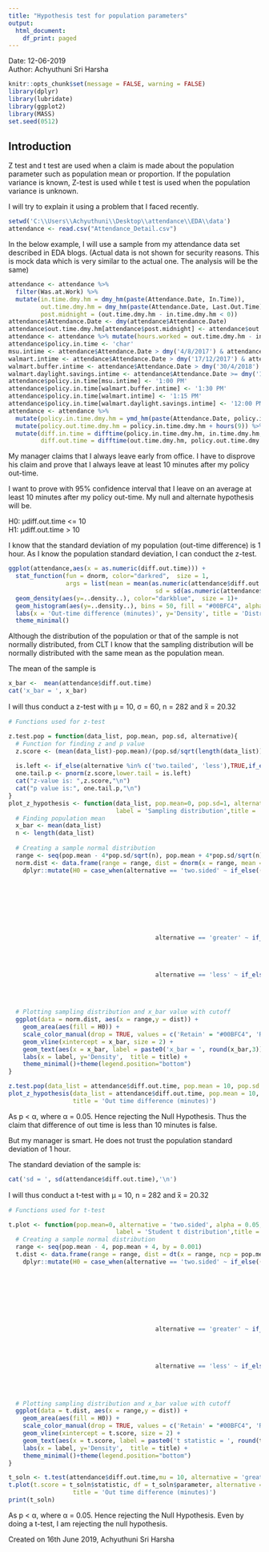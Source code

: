 ```yaml
---
title: "Hypothesis test for population parameters"
output:
  html_document:
    df_print: paged
---
```

Date: 12-06-2019  
Author: Achyuthuni Sri Harsha

```r
knitr::opts_chunk$set(message = FALSE, warning = FALSE)
library(dplyr)
library(lubridate)
library(ggplot2)
library(MASS)
set.seed(0512)
```

## Introduction

Z test and t test are used when a claim is made about the population parameter such as population mean or proportion. If the population variance is known, Z-test is used while t test is used when the population variance is unknown.    
  
I will try to explain it using a problem that I faced recently.  
```r
setwd('C:\\Users\\Achyuthuni\\Desktop\\attendance\\EDA\\data')
attendance <- read.csv("Attendance_Detail.csv")
```

In the below example, I will use a sample from my attendance data set described in EDA blogs. (Actual data is not shown for security reasons. This is mock data which is very similar to the actual one. The analysis will be the same)  
```r
attendance <- attendance %>% 
  filter(Was.at.Work) %>% 
  mutate(in.time.dmy.hm = dmy_hm(paste(Attendance.Date, In.Time)),
         out.time.dmy.hm = dmy_hm(paste(Attendance.Date, Last.Out.Time)),
         post.midnight = (out.time.dmy.hm - in.time.dmy.hm < 0))
attendance$Attendance.Date <- dmy(attendance$Attendance.Date)
attendance$out.time.dmy.hm[attendance$post.midnight] <- attendance$out.time.dmy.hm[attendance$post.midnight] + days(1)
attendance <- attendance %>% mutate(hours.worked = out.time.dmy.hm - in.time.dmy.hm)
attendance$policy.in.time <- 'char'
msu.intime <- attendance$Attendance.Date > dmy('4/8/2017') & attendance$Attendance.Date <= dmy('17/12/2017')
walmart.intime <- attendance$Attendance.Date > dmy('17/12/2017') & attendance$Attendance.Date <= dmy('30/4/2018')
walmart.buffer.intime <- attendance$Attendance.Date > dmy('30/4/2018') & attendance$Attendance.Date <= dmy('8/6/2018')
walmart.daylight.savings.intime <- attendance$Attendance.Date >= dmy('11/6/2018')
attendance$policy.in.time[msu.intime] <- '1:00 PM'
attendance$policy.in.time[walmart.buffer.intime] <- '1:30 PM'
attendance$policy.in.time[walmart.intime] <- '1:15 PM'
attendance$policy.in.time[walmart.daylight.savings.intime] <- '12:00 PM'
attendance <- attendance %>% 
  mutate(policy.in.time.dmy.hm = ymd_hm(paste(Attendance.Date, policy.in.time))) %>% 
  mutate(policy.out.time.dmy.hm = policy.in.time.dmy.hm + hours(9)) %>% 
  mutate(diff.in.time = difftime(policy.in.time.dmy.hm, in.time.dmy.hm, units = 'mins'),
         diff.out.time = difftime(out.time.dmy.hm, policy.out.time.dmy.hm, units = 'mins'))
```


My manager claims that I always leave early from office. I have to disprove his claim and prove that I always leave at least 10 minutes after my policy out-time.  

I want to prove with 95% confidence interval that I leave on an average at least 10 minutes after my policy out-time. My null and alternate hypothesis will be.  
    
H0: μdiff.out.time <= 10  
H1: μdiff.out.time > 10  
  
I know that the standard deviation of my population (out-time difference) is 1 hour. As I know the population standard deviation, I can conduct the z-test.  

```r
ggplot(attendance,aes(x = as.numeric(diff.out.time))) +
  stat_function(fun = dnorm, color="darkred",  size = 1,
                args = list(mean = mean(as.numeric(attendance$diff.out.time)),
                                         sd = sd(as.numeric(attendance$diff.out.time)) )) +
  geom_density(aes(y=..density..), color="darkblue",  size = 1)+
  geom_histogram(aes(y=..density..), bins = 50, fill = "#00BFC4", alpha = 0.2) +
  labs(x = 'Out-time difference (minutes)', y='Density', title = 'Distribution of population/sample') +
  theme_minimal()
```

Although the distribution of the population or that of the sample is not normally distributed, from CLT I know that the sampling distribution will be normally distributed with the same mean as the population mean.  
  
The mean of the sample is  
```r
x_bar <-  mean(attendance$diff.out.time)
cat('x_bar = ', x_bar)
```

I will thus conduct a z-test with μ = 10,  σ = 60, n = 282 and x̅ = 20.32  

```r
# Functions used for z-test

z.test.pop = function(data_list, pop.mean, pop.sd, alternative){
  # Function for finding z and p value
  z.score <- (mean(data_list)-pop.mean)/(pop.sd/sqrt(length(data_list)))
  
  is.left <- if_else(alternative %in% c('two.tailed', 'less'),TRUE,if_else(alternative == 'greater', FALSE, NA))
  one.tail.p <- pnorm(z.score,lower.tail = is.left)
  cat("z-value is: ",z.score,"\n")
  cat("p value is:", one.tail.p,"\n")
}
plot_z_hypothesis <- function(data_list, pop.mean=0, pop.sd=1, alternative = 'two.sided', alpha = 0.05,
                              label = 'Sampling distribution',title = 'z-test'){
  # Finding population mean
  x_bar <- mean(data_list)
  n <- length(data_list)
  
  # Creating a sample normal distribution
  range <- seq(pop.mean - 4*pop.sd/sqrt(n), pop.mean + 4*pop.sd/sqrt(n), by = (pop.sd/sqrt(n))*0.001)
  norm.dist <- data.frame(range = range, dist = dnorm(x = range, mean = pop.mean, sd = pop.sd/sqrt(n))) %>% 
    dplyr::mutate(H0 = case_when(alternative == 'two.sided' ~ if_else((range <= qnorm(p = 1-alpha/2,
                                                                                      mean = pop.mean,
                                                                                      sd = pop.sd/sqrt(n),
                                                                                      lower.tail = TRUE)) & 
                                                                        (range >= qnorm(p = 1-alpha/2, 
                                                                                        mean = pop.mean, 
                                                                                        sd = pop.sd/sqrt(n), 
                                                                                        lower.tail = FALSE)),
                                                                      'Retain', 'Reject'),
                                         alternative == 'greater' ~ if_else(range <= qnorm(p = 1-alpha, 
                                                                                           mean = pop.mean, 
                                                                                           sd = pop.sd/sqrt(n), 
                                                                                           lower.tail = TRUE),
                                                                            'Retain', 'Reject'),
                                         alternative == 'less' ~ if_else(range >= qnorm(p = 1-alpha, 
                                                                                        mean = pop.mean, 
                                                                                        sd = pop.sd/sqrt(n), 
                                                                                        lower.tail = FALSE),
                                                                         'Retain', 'Reject')))
  # Plotting sampling distribution and x_bar value with cutoff
  ggplot(data = norm.dist, aes(x = range,y = dist)) +
    geom_area(aes(fill = H0)) +
    scale_color_manual(drop = TRUE, values = c('Retain' = "#00BFC4", 'Reject' = "#F8766D"), aesthetics = 'fill') +
    geom_vline(xintercept = x_bar, size = 2) +
    geom_text(aes(x = x_bar, label = paste0('x_bar = ', round(x_bar,3)), y = mean(dist)), colour="blue", vjust = 1.2) +
    labs(x = label, y='Density',  title = title) +
    theme_minimal()+theme(legend.position="bottom")
}
```


```r
z.test.pop(data_list = attendance$diff.out.time, pop.mean = 10, pop.sd = 60, alternative = 'greater')
plot_z_hypothesis(data_list = attendance$diff.out.time, pop.mean = 10, pop.sd = 60, alternative = 'greater',
                  title = 'Out time difference (minutes)')
```

As p < α, where α = 0.05. Hence rejecting the Null Hypothesis. Thus the claim that difference of out time is less than 10 minutes is false.  

But my manager is smart. He does not trust the population standard deviation of 1 hour.  

The standard deviation of the sample is:  
```r
cat('sd = ', sd(attendance$diff.out.time),'\n')
```

I will thus conduct a t-test with μ = 10, n = 282 and x̅ = 20.32  
  
```r
# Functions used for t-test

t.plot <- function(pop.mean=0, alternative = 'two.sided', alpha = 0.05, t.score, df,
                              label = 'Student t distribution',title = 't-test'){
  # Creating a sample normal distribution
  range <- seq(pop.mean - 4, pop.mean + 4, by = 0.001)
  t.dist <- data.frame(range = range, dist = dt(x = range, ncp = pop.mean, df = df)) %>% 
    dplyr::mutate(H0 = case_when(alternative == 'two.sided' ~ if_else((range <= qt(p = 1-alpha/2,
                                                                                      ncp = pop.mean,
                                                                                      df = df,
                                                                                      lower.tail = TRUE)) & 
                                                                        (range >= qt(p = 1-alpha/2, 
                                                                                        ncp = pop.mean, 
                                                                                        df = df,
                                                                                        lower.tail = FALSE)),
                                                                      'Retain', 'Reject'),
                                         alternative == 'greater' ~ if_else(range <= qt(p = 1-alpha, 
                                                                                           ncp = pop.mean, 
                                                                                           df = df,
                                                                                           lower.tail = TRUE),
                                                                            'Retain', 'Reject'),
                                         alternative == 'less' ~ if_else(range >= qt(p = 1-alpha, 
                                                                                        ncp = pop.mean, 
                                                                                        df = df, 
                                                                                        lower.tail = FALSE),
                                                                         'Retain', 'Reject')))
  # Plotting sampling distribution and x_bar value with cutoff
  ggplot(data = t.dist, aes(x = range,y = dist)) +
    geom_area(aes(fill = H0)) +
    scale_color_manual(drop = TRUE, values = c('Retain' = "#00BFC4", 'Reject' = "#F8766D"), aesthetics = 'fill') +
    geom_vline(xintercept = t.score, size = 2) +
    geom_text(aes(x = t.score, label = paste0('t statistic = ', round(t.score,3)), y = mean(dist)), colour="blue", vjust = 1.2) +
    labs(x = label, y='Density',  title = title) +
    theme_minimal()+theme(legend.position="bottom")
}
```
  
```r
t_soln <- t.test(attendance$diff.out.time,mu = 10, alternative = 'greater')
t.plot(t.score = t_soln$statistic, df = t_soln$parameter, alternative = 'greater',
                  title = 'Out time difference (minutes)')
print(t_soln)
```

As p < α, where α = 0.05. Hence rejecting the Null Hypothesis. Even by doing a t-test, I am rejecting the null hypothesis.    
  
Created on 16th June 2019, Achyuthuni Sri Harsha